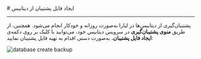 

<Layout>
<Head>
<title>مستندات ایجاد فایل پشتیبان از Redis - لیارا</title>
<meta property="og:title" content="مستندات خدمات رایانش ابری لیارا" />
<meta property="og:description" content="مستندات ایجاد فایل پشتیبان از دیتابیس Redis"  />
<meta property="og:image" content="https://files.liara.ir/liara/logos/liara-poster.jpg" />
</Head>
# ایجاد فایل پشتیبان از دیتابیس

<hr className="mb-2" />

پشتیبان‌گیری از دیتابیس‌ها در لیارا به‌صورت روزانه و خودکار انجام می‌شود. همچنین، از طریق <b>منوی پشتیبان‌گیری</b> در سرویس دیتابیس خود، می‌توانید با کلیک بر روی دکمه‌ی <b>ایجاد فایل پشتیبان</b>، به‌صورت دستی اقدام به تهیه فایل پشتیبان نمایید:


<div className="h-2" />

<img
  src="https://files.liara.ir/liara/old/redis/backup.gif"
  alt="database create backup"
/>
<div className="h-2" />

</Layout>